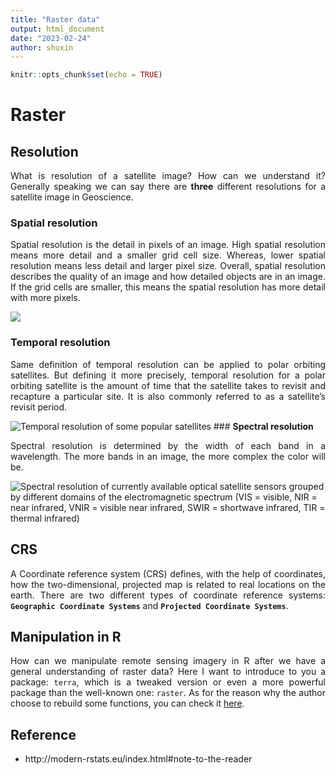 ```yaml
---
title: "Raster data"
output: html_document
date: "2023-02-24"
author: shuxin
---
```


```r
knitr::opts_chunk$set(echo = TRUE)
```

# Raster

## Resolution
<p style="text-align:justify;">
What is resolution of a satellite image? How can we understand it? Generally speaking we can say there are **three** different resolutions for a satellite image in Geoscience.\
</p>
### **Spatial resolution**
<p style="text-align:justify;">
Spatial resolution is the detail in pixels of an image. High spatial resolution means more detail and a smaller grid cell size. Whereas, lower spatial resolution means less detail and larger pixel size. Overall, spatial resolution describes the quality of an image and how detailed objects are in an image. If the grid cells are smaller, this means the spatial resolution has more detail with more pixels.
</p>
![](images/Spatial-Resolution-Comparison.png)

### **Temporal resolution**
<p style="text-align:justify;">
Same definition of temporal resolution can be applied to polar orbiting satellites. But defining it more precisely, temporal resolution for a polar orbiting satellite is the amount of time that the satellite takes to revisit and recapture a particular site. It is also commonly referred to as a satellite’s revisit period.
</p>
![Temporal resolution of some popular satellites](images/temporal-resolution.png)
### **Spectral resolution**\
<p style="text-align:justify;">
Spectral resolution is determined by the width of each band in a wavelength. The more bands in an image, the more complex the color will be.
</p>
![Spectral resolution of currently available optical satellite sensors grouped by different domains of the electromagnetic spectrum (VIS = visible, NIR = near infrared, VNIR = visible near infrared, SWIR = shortwave infrared, TIR = thermal infrared)](images/Spectral-resolution.png)\

## CRS

<p style="text-align:justify;">
A Coordinate reference system (CRS) defines, with the help of coordinates, how the two-dimensional, projected map is related to real locations on the earth. There are two different types of coordinate reference systems: **`Geographic Coordinate Systems`** and **`Projected Coordinate Systems`**.
</p>


## Manipulation in R
<p style="text-align:justify;">
How can we manipulate remote sensing imagery in R after we have a general understanding of raster data? Here I want to introduce to you a package: `terra`, which is a tweaked version or even a more powerful package than the well-known one: `raster`. As for the reason why the author choose to rebuild some functions, you can check it [here](http://www.wvview.org/os_sa/15_Raster_Analysis_terra.html).
</p>

## Reference
- http://modern-rstats.eu/index.html#note-to-the-reader
